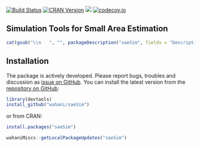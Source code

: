 [![Build Status](https://travis-ci.org/wahani/saeSim.png?branch=master)](https://travis-ci.org/wahani/saeSim)
[![CRAN Version](http://www.r-pkg.org/badges/version/saeSim)](http://cran.rstudio.com/web/packages/saeSim)
![](http://cranlogs.r-pkg.org/badges/saeSim)
[![codecov.io](https://codecov.io/github/wahani/saeSim/coverage.svg?branch=master)](https://codecov.io/github/wahani/saeSim?branch=master)

## Simulation Tools for Small Area Estimation

```r
cat(gsub("\\n   ", "", packageDescription("saeSim", fields = "Description")))
```

## Installation

The package is actively developed. Please report bugs, troubles and discussion as [issue on GitHub](https://github.com/wahani/saeSim/issues). You can install the latest version from the [repository on GitHub](https://www.github.com/wahani/saeSim):

```r
library(devtools)
install_github("wahani/saeSim")
```

or from CRAN:

```r
install.packages("saeSim")
```

```r
wahaniMiscs::getLocalPackageUpdates("saeSim")
```

